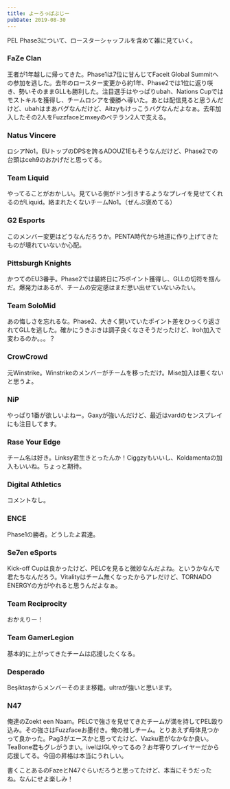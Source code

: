 ```yaml
---
title: よーろっぱぶじー
pubDate: 2019-08-30
---
```


PEL Phase3について、ロースターシャッフルを含めて雑に見ていく。

### FaZe Clan

王者が1年越しに帰ってきた。Phase1は7位に甘んじてFaceit Global Summitへの参加を逃した。去年のロースター変更から約1年、Phase2では1位に返り咲き、勢いそのままGLLも勝利した。注目選手はやっぱりubah、Nations Cupではモストキルを獲得し、チームロシアを優勝へ導いた。あとは配信見ると思うんだけど、ubahはまあバグなんだけど、Aitzyもけっこうバグなんだよなぁ。去年加入したその2人をFuzzfaceとmxeyのベテラン2人で支える。

### Natus Vincere

ロシアNo1。EUトップのDPSを誇るADOUZ1Eもそうなんだけど、Phase2での台頭はceh9のおかげだと思ってる。

### Team Liquid

やってることがおかしい。見ている側がドン引きするようなプレイを見せてくれるのがLiquid。絡まれたくないチームNo1。（ぜんぶ褒めてる）

### G2 Esports

このメンバー変更はどうなんだろうか。PENTA時代から地道に作り上げてきたものが壊れていないか心配。

### Pittsburgh Knights

かつてのEU3番手。Phase2では最終日に75ポイント獲得し、GLLの切符を掴んだ。爆発力はあるが、チームの安定感はまだ思い出せていないみたい。

### Team SoloMid

あの悔しさを忘れるな。Phase2、大きく開いていたポイント差をひっくり返されてGLLを逃した。確かにうきぶきは調子良くなさそうだったけど、Iroh加入で変わるのか。。。？

### CrowCrowd

元Winstrike。Winstrikeのメンバーがチームを移っただけ。Mise加入は悪くないと思うよ。

### NiP

やっぱり1番が欲しいよねー。Gaxyが強いんだけど、最近はvardのセンスプレイにも注目してます。

### Rase Your Edge

チーム名は好き。Linksy君生きとったんか！Ciggzyもいいし、Koldamentaの加入もいいね。ちょっと期待。

### Digital Athletics

コメントなし。

### ENCE

Phase1の勝者。どうしたよ君達。

### Se7en eSports

Kick-off Cupは良かったけど、PELCを見ると微妙なんだよね。というかなんで君たちなんだろう。Vitalityはチーム無くなったからアレだけど、TORNADO ENERGYの方がやれると思うんだよなぁ。

### Team Reciprocity

おかえりー！

### Team GamerLegion

基本的に上がってきたチームは応援したくなる。

### Desperado

Beşiktaşからメンバーそのまま移籍。ultraが強いと思います。

### N47

俺達のZoekt een Naam。PELCで強さを見せてきたチームが満を持してPEL殴り込み。その強さはFuzzfaceお墨付き。俺の推しチーム。とりあえず母体見つかって良かった。Pag3がエースかと思ってたけど、Vazku君がなかなか良い。TeaBone君もグレがうまい。ivelはIGLやってるの？お年寄りプレイヤーだから応援してる。今回の昇格は本当にうれしい。

書くことあるのFazeとN47ぐらいだろうと思ってたけど、本当にそうだったね。なんにせよ楽しみ！